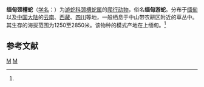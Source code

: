{{Speciesbox 
| taxon = Rhabdophis leonardi
| binomial_authority = (Wall, 1923)<ref name='id4704'>{{cite web| url =http://www.bioinfo.cn/db05/BjdwSpecies.php?action=view&id=4704| title =缅甸颈槽蛇| work =《中国动物物种编目数据库》| publisher =中国科学院微生物研究所| author =中国科学院动物研究所| accessdate =2009-04-11| deadurl =yes| archiveurl =https://web.archive.org/web/20160305064027/http://www.bioinfo.cn/db05/BjdwSpecies.php?action=view&id=4704| archivedate =2016-03-05}}</ref>
}}

'''缅甸颈槽蛇'''（[[学名|学名]]：{{lang|la|''Rhabdophis leonardi''}}）为[[游蛇科|游蛇科]][[颈槽蛇属|颈槽蛇属]]的[[爬行动物|爬行动物]]，俗名'''缅甸游蛇'''。分布于[[缅甸|缅甸]]以及[[中国大陆|中国大陆]]的[[云南|云南]]、[[西藏|西藏]]、[[四川|四川]]等地，一般栖息于中山带农耕区附近的草丛中。其生存的海拔范围为1250至2850米。该物种的模式产地在上缅甸。<ref name='id4704'/>

== 参考文献 ==
{{reflist}}

{{taxonbar}}
[[Category:_1923年描述的动物|M]]
[[Category:颈槽蛇属|M]]